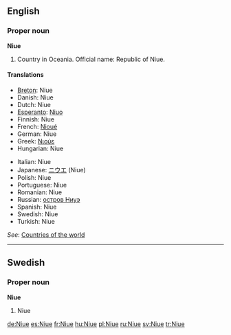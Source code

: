 ==English==

===Proper noun===
'''Niue'''

# Country in Oceania. Official name: Republic of Niue.

====Translations====
{{top}}
*[[Breton]]: Niue
*Danish: Niue
*Dutch: Niue
*[[Esperanto]]: [[Niuo]]
*Finnish: Niue
*French: [[Nioué]]
*German: Niue
*Greek: [[Νιούε]]
*Hungarian: Niue
{{mid}}
*Italian: Niue
*Japanese: [[ニウエ]] (Niue)
*Polish: Niue
*Portuguese: Niue
*Romanian: Niue
*Russian: [[остров Ниуэ]]
*Spanish: Niue
*Swedish: Niue
*Turkish: Niue
{{bottom}}

''See'': [[Countries of the world]]

----

==Swedish==

===Proper noun===
'''Niue'''

# Niue

[[de:Niue]]
[[es:Niue]]
[[fr:Niue]]
[[hu:Niue]]
[[pl:Niue]]
[[ru:Niue]]
[[sv:Niue]]
[[tr:Niue]]
